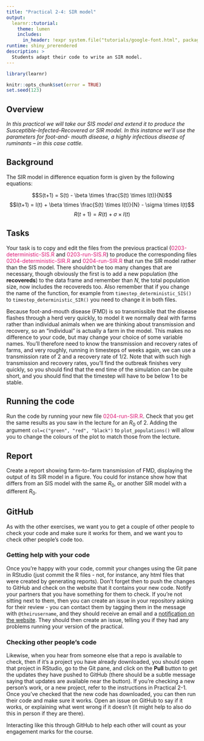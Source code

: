 ```yaml
---
title: "Practical 2-4: SIR model"
output: 
  learnr::tutorial:
    theme: lumen
    includes:
      in_header: !expr system.file("tutorials/google-font.html", package = "RPiR")
runtime: shiny_prerendered
description: >
  Students adapt their code to write an SIR model.
---
```


```r
library(learnr)

knitr::opts_chunk$set(error = TRUE)
set.seed(123)
```

## Overview

*In this practical we will take our SIS model and extend it to produce the Susceptible-Infected-Recovered or SIR model. In this instance we'll use the parameters for foot-and- mouth disease, a highly infectious disease of ruminants -- in this case cattle.*

## Background

The SIR model in difference equation form is given by the following equations:

$$S(t+1) = S(t) - \beta \times \frac{S(t) \times I(t)}{N}$$
$$I(t+1) = I(t) + \beta \times \frac{S(t) \times I(t)}{N} - \sigma \times I(t)$$
$$R(t+1) = R(t) + \sigma \times I(t)$$

## Tasks

Your task is to copy and edit the files from the previous practical 
(<span style="color: #dd1c77;">0203-deterministic-SIS.R</span> and 
<span style="color: #dd1c77;">0203-run-SIS.R</span>) to produce
the corresponding files 
<span style="color: #dd1c77;">0204-deterministic-SIR.R</span> and 
<span style="color: #dd1c77;">0204-run-SIR.R</span> that 
run the SIR model rather than the SIS model. There shouldn't be too many changes 
that are necessary, though obviously the first is to add a new population (the
**recovereds**) to the data frame and remember than $N$, the total population size, 
now includes the recovereds too. Also remember that if you change the name of 
the function, for example from `timestep_deterministic_SIS()` to
`timestep_deterministic_SIR()` you need to change it in both files. 

Because
foot-and-mouth disease (FMD) is so transmissible that the disease flashes 
through a herd very quickly, to model it we normally deal with farms rather than
individual animals when we are thinking about transmission and recovery, so an
"individual" is actually a farm in the model. This makes no difference to your 
code, but may change your choice of some variable names. You'll therefore need 
to know the transmission and recovery rates of farms, and very roughly, running 
in timesteps of weeks again, we can use a transmission rate of 2 and a recovery
rate of 1/2. Note that with such high transmission and recovery rates, you'll 
find the outbreak finishes very quickly, so you should find that the end time of
the simulation can be quite short, and you should find that the timestep will 
have to be below 1 to be stable.

## Running the code

Run the code by running your new file <span style="color: #dd1c77;">0204-run-SIR.R</span>.
Check that you get the same results as you saw in the lecture for an $R_0$ of 2.
Adding the argument `col=c("green", "red", "black")` to `plot_populations()`
will allow you to change the colours of the plot to match those from the lecture.

## Report

Create a report showing farm-to-farm transmission of FMD, displaying the output
of its SIR model in a figure. You could for instance show how that differs 
from an SIS model with the same $R_0$, or another SIR model with a different
$R_0$.

## GitHub

As with the other exercises, we want you to get a couple of other people to
check your code and make sure it works for them, and we want you to check other
people's code too.

### Getting help with your code

Once you're happy with your code, commit your changes using the Git pane in
RStudio (just commit the R files - not, for instance, any
html files that were created by generating reports). Don't forget then to push
the changes to GitHub and check on the website that it contains your new code.
Notify your partners that you have something for them to
check. If you're not sitting next to them, then you can create an issue in your
repository asking for their review - you can
contact them by tagging them in the message with `@theirusername`, and they
should receive an email and a [notification on the website](https://github.com/notifications).
They should then create an issue, telling you if they had any problems
running your version of the practical.

### Checking other people's code

Likewise, when you hear from someone else that a repo is available to check,
then if it's a project you have already downloaded, you should open that
project in RStudio, go to the Git pane, and click on the **Pull** button to
get the updates they have pushed to GitHub (there should be a subtle message
saying that updates are available near the button). If you're checking a new
person's work, or a new project, refer to the instructions in Practical 2-1.
Once you've checked that the new code has downloaded, you can then run their
code and make sure it works. Open an issue on GitHub to say if it works, or
explaining what went wrong if it doesn't (it might help to also do this in
person if they are there).

Interacting like this through GitHub to help each other will count as
your engagement marks for the course.
